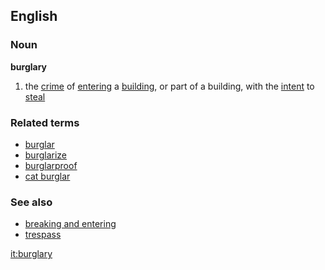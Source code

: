 ==English==
===Noun===
{{wikipedia}}
'''burglary'''
# the [[crime]] of [[entering]] a [[building]], or part of a building, with the [[intent]] to [[steal]]
===Related terms===
*[[burglar]]
*[[burglarize]]
*[[burglarproof]]
*[[cat burglar]]
===See also===
*[[breaking and entering]]
*[[trespass]]

[[it:burglary]]
